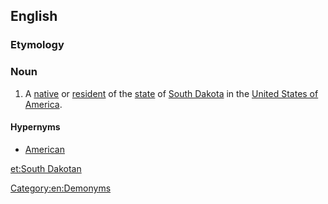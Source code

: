 ==English==

===Etymology===
{{suffix|South Dakota|an|lang=en}}

===Noun===
{{en-noun|head=[[South]] [[Dakotan]]}}

# A [[native]] or [[resident]] of the [[state]] of [[South Dakota]] in the [[United States of America]].

====Hypernyms====
* [[American]]

[[Category:en:Demonyms]]

[[et:South Dakotan]]